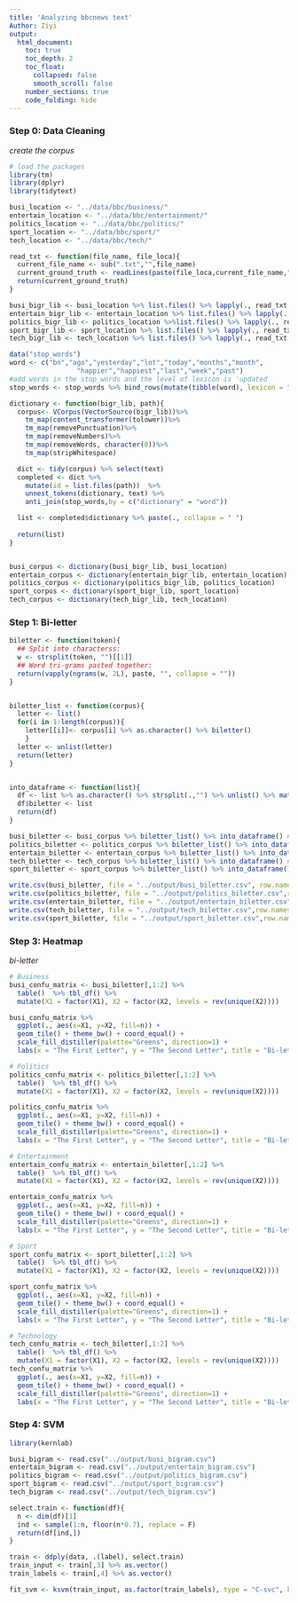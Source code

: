 ```yaml
---
title: 'Analyzing bbcnews text'
Author: Ziyi
output: 
  html_document:
    toc: true
    toc_depth: 2
    toc_float:
      collapsed: false
      smooth_scroll: false
    number_sections: true
    code_folding: hide
---
```


### Step 0: Data Cleaning
*create the corpus*
```r
# load the packages
library(tm)
library(dplyr)
library(tidytext)

busi_location <- "../data/bbc/business/"
entertain_location <- "../data/bbc/entertainment/"
politics_location <- "../data/bbc/politics/"
sport_location <- "../data/bbc/sport/"
tech_location <- "../data/bbc/tech/"
```

```r
read_txt <- function(file_name, file_loca){
  current_file_name <- sub(".txt","",file_name)
  current_ground_truth <- readLines(paste(file_loca,current_file_name,".txt",sep=""), encoding="UTF-8",warn=FALSE)
  return(current_ground_truth)
}

busi_bigr_lib <- busi_location %>% list.files() %>% lapply(., read_txt,busi_location)
entertain_bigr_lib <- entertain_location %>% list.files() %>% lapply(., read_txt,entertain_location)
politics_bigr_lib <- politics_location %>%list.files() %>% lapply(., read_txt,politics_location)
sport_bigr_lib <- sport_location %>% list.files() %>% lapply(., read_txt, sport_location)
tech_bigr_lib <- tech_location %>% list.files() %>% lapply(., read_txt, tech_location)
```

```r
data("stop_words")
word <- c("bn","ago","yesterday","lot","today","months","month",
                 "happier","happiest","last","week","past")
#add words in the stop_words and the level of lexicon is 'updated
stop_words <- stop_words %>% bind_rows(mutate(tibble(word), lexicon = "updated")) 
```

```r
dictionary <- function(bigr_lib, path){
  corpus<- VCorpus(VectorSource(bigr_lib))%>%
    tm_map(content_transformer(tolower))%>%
    tm_map(removePunctuation)%>%
    tm_map(removeNumbers)%>%
    tm_map(removeWords, character(0))%>%
    tm_map(stripWhitespace)

  dict <- tidy(corpus) %>% select(text)  
  completed <- dict %>%
    mutate(id = list.files(path))  %>%
    unnest_tokens(dictionary, text) %>%
    anti_join(stop_words,by = c("dictionary" = "word")) 

  list <- completed$dictionary %>% paste(., collapse = " ")
  
  return(list)
}


busi_corpus <- dictionary(busi_bigr_lib, busi_location)
entertain_corpus <- dictionary(entertain_bigr_lib, entertain_location)
politics_corpus <- dictionary(politics_bigr_lib, politics_location)
sport_corpus <- dictionary(sport_bigr_lib, sport_location)
tech_corpus <- dictionary(tech_bigr_lib, tech_location)
```

### Step 1: Bi-letter
```r
biletter <- function(token){
  ## Split into characterss:
  w <- strsplit(token, "")[[1]]
  ## Word tri-grams pasted together:
  return(vapply(ngrams(w, 2L), paste, "", collapse = ""))
}


biletter_list <- function(corpus){
  letter <- list()
  for(i in 1:length(corpus)){
    letter[[i]]<- corpus[i] %>% as.character() %>% biletter()
    }
  letter <- unlist(letter)
  return(letter)
}


into_dataframe <- function(list){
  df <- list %>% as.character() %>% strsplit(.,"") %>% unlist() %>% matrix(.,ncol = 2, byrow = T) %>% data.frame()
  df$biletter <- list
  return(df)
}
```
```r
busi_biletter <- busi_corpus %>% biletter_list() %>% into_dataframe() # 600770 3
politics_biletter <- politics_corpus %>% biletter_list() %>% into_dataframe() #628390 3
entertain_biletter <- entertain_corpus %>% biletter_list() %>% into_dataframe() #431247 3
tech_biletter <- tech_corpus %>% biletter_list() %>% into_dataframe() # 673618 3
sport_biletter <- sport_corpus %>% biletter_list() %>% into_dataframe() # 529903 3
```
```r

write.csv(busi_biletter, file = "../output/busi_biletter.csv", row.names = F)
write.csv(politics_biletter, file = "../output/politics_biletter.csv",row.names = F)
write.csv(entertain_biletter, file = "../output/entertain_biletter.csv",row.names = F)
write.csv(tech_biletter, file = "../output/tech_biletter.csv",row.names = F)
write.csv(sport_biletter, file = "../output/sport_biletter.csv",row.names = F)

```

### Step 3: Heatmap
*bi-letter*
```r
# Business
busi_confu_matrix <- busi_biletter[,1:2] %>% 
  table()  %>% tbl_df() %>%
  mutate(X1 = factor(X1), X2 = factor(X2, levels = rev(unique(X2)))) 

busi_confu_matrix %>%
  ggplot(., aes(x=X1, y=X2, fill=n)) +
  geom_tile() + theme_bw() + coord_equal() +
  scale_fill_distiller(palette="Greens", direction=1) +
  labs(x = "The First Letter", y = "The Second Letter", title = "Bi-letter from Business News")
```
```r
# Politics
politics_confu_matrix <- politics_biletter[,1:2] %>% 
  table()  %>% tbl_df() %>%
  mutate(X1 = factor(X1), X2 = factor(X2, levels = rev(unique(X2)))) 

politics_confu_matrix %>%
  ggplot(., aes(x=X1, y=X2, fill=n)) +
  geom_tile() + theme_bw() + coord_equal() +
  scale_fill_distiller(palette="Greens", direction=1) +
  labs(x = "The First Letter", y = "The Second Letter", title = "Bi-letter from Politics News")
```
```r
# Entertainment
entertain_confu_matrix <- entertain_biletter[,1:2] %>% 
  table()  %>% tbl_df() %>%
  mutate(X1 = factor(X1), X2 = factor(X2, levels = rev(unique(X2)))) 

entertain_confu_matrix %>%
  ggplot(., aes(x=X1, y=X2, fill=n)) +
  geom_tile() + theme_bw() + coord_equal() +
  scale_fill_distiller(palette="Greens", direction=1) +
  labs(x = "The First Letter", y = "The Second Letter", title = "Bi-letter from Entertainment News")
```
```r
# Sport
sport_confu_matrix <- sport_biletter[,1:2] %>% 
  table()  %>% tbl_df() %>%
  mutate(X1 = factor(X1), X2 = factor(X2, levels = rev(unique(X2)))) 

sport_confu_matrix %>%
  ggplot(., aes(x=X1, y=X2, fill=n)) +
  geom_tile() + theme_bw() + coord_equal() +
  scale_fill_distiller(palette="Greens", direction=1) +
  labs(x = "The First Letter", y = "The Second Letter", title = "Bi-letter from Sport News")
```

```r
# Technology
tech_confu_matrix <- tech_biletter[,1:2] %>% 
  table()  %>% tbl_df() %>%
  mutate(X1 = factor(X1), X2 = factor(X2, levels = rev(unique(X2)))) 
tech_confu_matrix %>%
  ggplot(., aes(x=X1, y=X2, fill=n)) +
  geom_tile() + theme_bw() + coord_equal() +
  scale_fill_distiller(palette="Greens", direction=1) +
  labs(x = "The First Letter", y = "The Second Letter", title = "Bi-letter from Technology News")
```

### Step 4: SVM
```r
library(kernlab)

busi_bigram <- read.csv("../output/busi_bigram.csv")
entertain_bigram <- read.csv("../output/entertain_bigram.csv")
politics_bigram <- read.csv("../output/politics_bigram.csv")
sport_bigram <- read.csv("../output/sport_bigram.csv")
tech_bigram <- read.csv("../output/tech_bigram.csv")

select.train <- function(df){
  n <- dim(df)[1]
  ind <- sample(1:n, floor(n*0.7), replace = F)
  return(df[ind,])
}

train <- ddply(data, .(label), select.train)
train_input <- train[,3] %>% as.vector()
train_labels <- train[,4] %>% as.vector()

fit_svm <- ksvm(train_input, as.factor(train_labels), type = "C-svc", kernel = "rbfdot")

```

